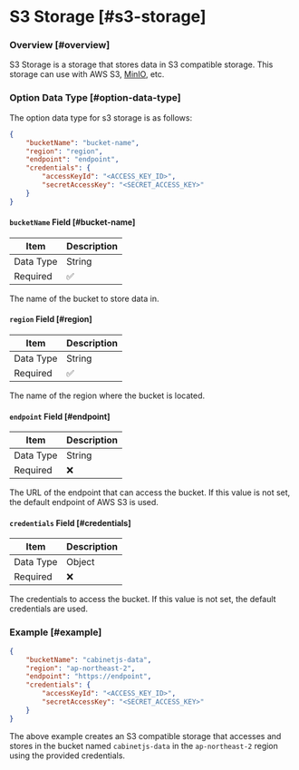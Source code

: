 # S3 Storage [#s3-storage]

### Overview [#overview]

S3 Storage is a storage that stores data in S3 compatible storage. This storage can use with AWS S3,
[MinIO](https://min.io/), etc.

### Option Data Type [#option-data-type]

The option data type for s3 storage is as follows:

```json
{
    "bucketName": "bucket-name",
    "region": "region",
    "endpoint": "endpoint",
    "credentials": {
        "accessKeyId": "<ACCESS_KEY_ID>",
        "secretAccessKey": "<SECRET_ACCESS_KEY>"
    }
}
```

#### `bucketName` Field [#bucket-name]

| Item      | Description |
|-----------|-------------|
| Data Type | String      |
| Required  | ✅           |

The name of the bucket to store data in.

#### `region` Field [#region]

| Item      | Description |
|-----------|-------------|
| Data Type | String      |
| Required  | ✅           |

The name of the region where the bucket is located.

#### `endpoint` Field [#endpoint]

| Item      | Description |
|-----------|-------------|
| Data Type | String      |
| Required  | ❌           |

The URL of the endpoint that can access the bucket. If this value is not set, the default endpoint of AWS S3 is used.

#### `credentials` Field [#credentials]

| Item     | Description |
|----------|-------------|
| Data Type | Object      |
| Required  | ❌           |

The credentials to access the bucket. If this value is not set, the default credentials are used.

### Example [#example]

```json
{
    "bucketName": "cabinetjs-data",
    "region": "ap-northeast-2",
    "endpoint": "https://endpoint",
    "credentials": {
        "accessKeyId": "<ACCESS_KEY_ID>",
        "secretAccessKey": "<SECRET_ACCESS_KEY>"
    }
}
```

The above example creates an S3 compatible storage that accesses and stores in the bucket named `cabinetjs-data` in the
`ap-northeast-2` region using the provided credentials.
